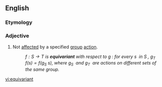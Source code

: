 ==English==
{{wikipedia}}

===Etymology===
{{prefix|en|equi|variant}}

===Adjective===
{{en-adj|-}}

# {{lb|en|mathematics|of a [[function]]}} Not [[affect]]ed by a specified [[group]] [[action]].
#: ''<math>f:S\to T</math> is '''equivariant''' with respect to <math>g\,\!</math>: for every <math>s\,\!</math> in <math>S\,\!</math>, <math>g_T\,\!f(s)=f(g_S\,\!s)</math>, where <math>g_S\,\!</math> and <math>g_T\,\!</math> are actions on different sets of the same group.''

[[vi:equivariant]]